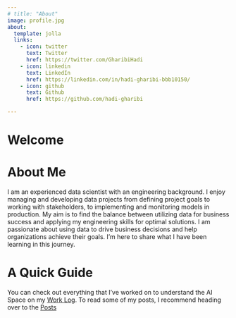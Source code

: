 ```yaml
---
# title: "About"
image: profile.jpg
about:
  template: jolla
  links:
    - icon: twitter
      text: Twitter
      href: https://twitter.com/GharibiHadi
    - icon: linkedin
      text: LinkedIn
      href: https://linkedin.com/in/hadi-gharibi-bbb10150/
    - icon: github
      text: Github
      href: https://github.com/hadi-gharibi

---
```

# Welcome


# About Me

I am an experienced data scientist with an engineering background. I enjoy managing and developing data projects from defining project goals to working with stakeholders, to implementing and monitoring models in production. My aim is to find the balance between utilizing data for business success and applying my engineering skills for optimal solutions. I am passionate about using data to drive business decisions and help organizations achieve their goals. I'm here to share what I have been learning in this journey.

# A Quick Guide
You can check out everything that I've worked on to understand the AI Space on my [Work Log](./worklog.qmd). To read some of my posts, I recommend heading over to the [Posts](./index.qmd)
